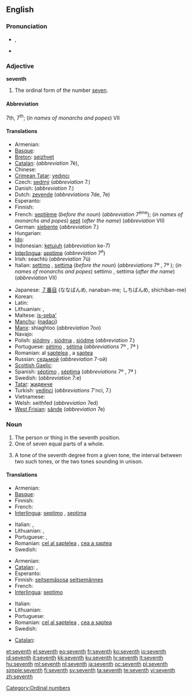 {{wikipedia}}
==English==
{{ordinalbox|en|6th|7th|8th|sixth|eighth|card=seven}}

===Pronunciation===
* {{a|UK|US}} {{IPA|/sɛv.nθ/}}, {{SAMPA|/sEv.nT/}}
* {{audio|en-us-seventh.ogg|Audio (US)}}

===Adjective===
'''seventh'''

# The ordinal form of the number [[seven]].

====Abbreviation====
7th, 7<sup>th</sup>; (''in names of monarchs and popes'') VII

====Translations====
{{trans-top|ordinal form of the number seven}}
* Armenian: {{t-|hy|յոթերորդ|tr=yot'erord}}
* [[Basque]]: {{t|eu|zazpigarren|xs=Basque}}
* [[Breton]]: [[seizhvet]]
* [[Catalan]]: {{t-|ca|setè|m}} (''abbreviation'' 7è), {{t-|ca|sèptim|m}}
* Chinese: {{t|cmn|第七|tr=dìqī|sc=Hani}}
* [[Crimean Tatar]]: [[yedıncı]]
* Czech: [[sedmý]] (''abbreviation'' 7.)
* Danish: {{t|da|syvende}} (''abbreviation'' 7.)
* Dutch: [[zevende]] (''abbreviations'' 7de, 7e)
* Esperanto: {{t+|eo|sepa|xs=Esperanto}}
* Finnish: {{t+|fi|seitsemäs}}
* French: [[septième]] (''before the noun'') (''abbreviation'' 7<sup>ème</sup>); (''in names of monarchs and popes'') [[sept]] (''after the name'') (''abbreviation'' VII)
* German: [[siebente]] (''abbreviation'' 7.)
* Hungarian: {{t+|hu|hetedik}}
* [[Ido]]: {{t+|io|sepesma|xs=Ido}}
* Indonesian: [[ketujuh]] (''abbreviation'' ke-7)
* [[Interlingua]]: [[septime]] (''abbreviation'' 7<sup>e</sup>)
* Irish: seachtú (''abbreviation'' 7ú)
* Italian: [[settimo]] {{m}}, [[settima]] {{f}} (''before the noun'') (''abbreviations'' 7º {{m}}, 7ª {{f}}); (''in names of monarchs and popes'') settimo {{m}}, settima {{f}} (''after the name'') (''abbreviation'' VII)
{{trans-mid}}
* Japanese: [[７番目]] (ななばんめ, nanaban-me; しちばんめ, shichiban-me)
* Korean: {{t|ko|일곱째|tr=ilgopjjae|sc=Hang}}
* Latin: {{t+|la|septimus}}
* Lithuanian: {{t+|lt|septintas|m|xs=Lithuanian}}, {{t+|lt|septinta|f|xs=Lithuanian}}
* Maltese: [[is-seba']]
* [[Manchu]]: ([[nadaci]])
* [[Manx]]: shiaghtoo (''abbreviation'' 7oo)
* Navajo: {{tø|nv|tsostsʼid góneʼ}}
* Polish: [[siódmy]] {{m}}, [[siódma]] {{f}}, [[siódme]] {{n}} (''abbreviation'' 7.)
* Portuguese: [[sétimo]] {{m}}, [[sétima]] {{f}} (''abbreviations'' 7º {{m}}, 7ª {{f}})
* Romanian: al [[şaptelea]] {{m}}, a [[şaptea]] {{f}}
* Russian: [[седьмой]] (''abbreviation'' 7-ой)
* [[Scottish Gaelic]]: {{t-|gd|seachdamh|xs=Scottish Gaelic}}
* Spanish: [[séptimo]] {{m}}, [[séptima]] {{f}} (''abbreviations'' 7º {{m}}, 7ª {{f}})
* Swedish: {{t|sv|sjunde}} (''abbreviation'' 7:e)
* [[Tatar]]: [[җиденче]]
* Turkish: [[yedinci]] (''abbreviations'' 7'nci, 7.)
* Vietnamese: {{t+|vi|thứ bảy|xs=Vietnamese}}
* Welsh: seithfed (''abbreviation'' 7ed)
* [[West Frisian]]: [[sânde]] (''abbreviation'' 7e)
{{trans-bottom}}

===Noun===
{{en-noun}}

# The person or thing in the seventh position.
# One of seven equal parts of a whole.
# {{music}} A tone of the seventh degree from a given tone, the interval between two such tones, or the two tones sounding in unison. 

====Translations====
{{trans-top|something in the seventh position}}
* Armenian: {{t-|hy|յոթերորդ|tr=yot'erord}}
* [[Basque]]: {{t|eu|zazpigarren|xs=Basque}}
* Finnish: {{t+|fi|seitsemäs}}
* French: {{t+|fr|septième|m|f}}
* [[Interlingua]]: [[septimo]] {{m}}, [[septima]] {{f}}
{{trans-mid}}
* Italian: {{t+|it|settimo|m}}, {{t-|it|settima|f}}
* Lithuanian: {{t+|lt|septintas|m|xs=Lithuanian}}, {{t+|lt|septinta|f|xs=Lithuanian}}
* Portuguese: {{t+|pt|sétimo|m}}, {{t-|pt|sétima|f}}
* Romanian: [[cel al şaptelea]] {{m}}, [[cea a şaptea]] {{f}}
* Swedish: {{t+|sv|sjua|c}}
{{trans-bottom}}

{{trans-top|one of seven equal parts of a whole}}
* Armenian: {{t-|hy|յոթերորդ|tr=yot'erord}}
* [[Catalan]]: {{t-|ca|setè|m}}, {{t-|ca|sèptim|m}}
* Esperanto: {{t-|eo|sepono|xs=Esperanto}}
* Finnish: [[seitsemäsosa]] [[seitsemännes]]
* French: {{t+|fr|septième|m}}
* [[Interlingua]]: [[septimo]]
{{trans-mid}}
* Italian: {{t+|it|settimo|m}}
* Lithuanian: {{t+|lt|septintadalis|m|xs=Lithuanian}}
* Portuguese: {{t+|pt|sétimo|m}}
* Romanian: [[cel al şaptelea]] {{m}}, [[cea a şaptea]] {{f}}
* Swedish: {{t+|sv|sjundedel|c}}
{{trans-bottom}}

{{trans-top|musical interval}}
* [[Catalan]]: {{t-|ca|sèptima|f}}
{{trans-mid}}
{{trans-bottom}}

[[Category:Ordinal numbers]]

[[et:seventh]]
[[el:seventh]]
[[eo:seventh]]
[[fr:seventh]]
[[ko:seventh]]
[[io:seventh]]
[[id:seventh]]
[[it:seventh]]
[[kk:seventh]]
[[ku:seventh]]
[[lv:seventh]]
[[lt:seventh]]
[[hu:seventh]]
[[ml:seventh]]
[[nl:seventh]]
[[ja:seventh]]
[[oc:seventh]]
[[pl:seventh]]
[[simple:seventh]]
[[fi:seventh]]
[[sv:seventh]]
[[ta:seventh]]
[[te:seventh]]
[[vi:seventh]]
[[zh:seventh]]